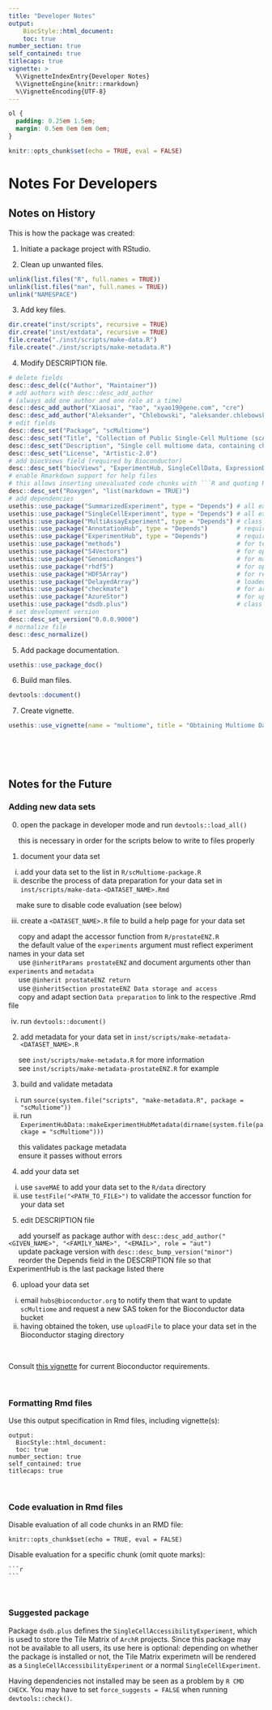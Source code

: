 ```yaml
---
title: "Developer Notes"
output:
    BiocStyle::html_document:
    toc: true
number_section: true
self_contained: true
titlecaps: true
vignette: >
  %\VignetteIndexEntry{Developer Notes}
  %\VignetteEngine{knitr::rmarkdown}
  %\VignetteEncoding{UTF-8}
---
```


```css
ol {
  padding: 0.25em 1.5em;
  margin: 0.5em 0em 0em 0em;
}
```

```r
knitr::opts_chunk$set(echo = TRUE, eval = FALSE)
```

# Notes For Developers

## Notes on History

This is how the package was created:

1. Initiate a package project with RStudio.

2. Clean up unwanted files.
```r
unlink(list.files("R", full.names = TRUE))
unlink(list.files("man", full.names = TRUE))
unlink("NAMESPACE")
```

3. Add key files.
```r
dir.create("inst/scripts", recursive = TRUE)
dir.create("inst/extdata", recursive = TRUE)
file.create("./inst/scripts/make-data.R")
file.create("./inst/scripts/make-metadata.R")
```

4. Modify DESCRIPTION file.
```r
# delete fields
desc::desc_del(c("Author", "Maintainer"))
# add authors with desc::desc_add_author
# (always add one author and one role at a time)
desc::desc_add_author("Xiaosai", "Yao", "xyao19@gene.com", "cre")
desc::desc_add_author("Aleksander", "Chlebowski", "aleksander.chlebowski@contractors.roche.com", "aut")
# edit fields
desc::desc_set("Package", "scMultiome")
desc::desc_set("Title", "Collection of Public Single-Cell Multiome (scATAC + scRNAseq) Datasets")
desc::desc_set("Description", "Single cell multiome data, containing chromatin accessibility (scATAC-seq) and gene expression (scRNA-seq) information analyzed with the ArchR package and presented as MultiAssayExperiment objects.")
desc::desc_set("License", "Artistic-2.0")
# add biocViews field (required by Bioconductor)
desc::desc_set("biocViews", "ExperimentHub, SingleCellData, ExpressionData, Homo_sapiens_Data, CellCulture, Tissue, GEO")
# enable Rmarkdown support for help files
# this allows inserting unevaluated code chunks with ```R and quoting Rmd files with {r child = <PATH>}
desc::desc_set("Roxygen", "list(markdown = TRUE)")
# add dependencies
usethis::use_package("SummarizedExperiment", type = "Depends") # all experiments inherit from this
usethis::use_package("SingleCellExperiment", type = "Depends") # all experiments inherit from this
usethis::use_package("MultiAssayExperiment", type = "Depends") # class of final object
usethis::use_package("AnnotationHub", type = "Depends")        # required by Bioconductor
usethis::use_package("ExperimentHub", type = "Depends")        # required by Bioconductor
usethis::use_package("methods")                                # for testing and changing object classes
usethis::use_package("S4Vectors")                              # for operating on DataFrames
usethis::use_package("GenomicRanges")                          # for manipulating GRanges
usethis::use_package("rhdf5")                                  # for operating on hdf5 files
usethis::use_package("HDF5Array")                              # for reading assays from hdf5 files
usethis::use_package("DelayedArray")                           # loaded assays inherit from this
usethis::use_package("checkmate")                              # for argument checks in functions
usethis::use_package("AzureStor")                              # for uploading data to Bioconductor
usethis::use_package("dsdb.plus")                              # class of TileMatrix experiment
# set development version
desc::desc_set_version("0.0.0.9000")
# normalize file
desc::desc_normalize()
```

5. Add package documentation.
```r
usethis::use_package_doc()
```

6. Build man files.
```r
devtools::document()
```

7. Create vignette.
```r
usethis::use_vignette(name = "multiome", title = "Obtaining Multiome Data")
```



<br><br><br>

## Notes for the Future

### Adding new data sets

0. open the package in developer mode and run `devtools::load_all()`

|      this is necessary in order for the scripts below to write to files properly


1. document your data set
i) add your data set to the list in `R/scMultiome-package.R`
ii) describe the process of data preparation for your data set in `inst/scripts/make-data-<DATASET_NAME>.Rmd`

|     make sure to disable code evaluation (see below)

iii) create a `<DATASET_NAME>.R` file to build a help page for your data set

|      copy and adapt the accessor function from `R/prostateENZ.R`
|      the default value of the `experiments` argument must reflect experiment names in your data set
|      use `@inheritParams prostateENZ` and document arguments other than `experiments` and `metadata`
|      use `@inherit prostateENZ return`
|      use `@inheritSection prostateENZ Data storage and access`
|      copy and adapt section `Data preparation` to link to the respective .Rmd file

iv) run `devtools::document()`


2. add metadata for your data set in `inst/scripts/make-metadata-<DATASET_NAME>.R`

|      see `inst/scripts/make-metadata.R` for more information
|      see `inst/scripts/make-metadata-prostateENZ.R` for example


3. build and validate metadata
i) run `source(system.file("scripts", "make-metadata.R", package = "scMultiome"))`
ii) run `ExperimentHubData::makeExperimentHubMetadata(dirname(system.file(package = "scMultiome")))`

|      this validates package metadata
|      ensure it passes without errors


4. add your data set
i) use `saveMAE` to add your data set to the `R/data` directory
ii) use `testFile("<PATH_TO_FILE>")` to validate the accessor function for your data set


5. edit DESCRIPTION file

|      add yourself as package author with `desc::desc_add_author("<GIVEN_NAME>", "<FAMILY_NAME>", "<EMAIL>", role = "aut")`
|      update package version with `desc::desc_bump_version("minor")`
|      reorder the Depends field in the DESCRIPTION file so that ExperimentHub is the last package listed there


6. upload your data set
i) email `hubs@bioconductor.org` to notify them that want to update `scMultiome` and request a new SAS token for the Bioconductor data bucket
ii) having obtained the token, use `uploadFile` to place your data set in the Bioconductor staging directory

<br>

Consult [this vignette](https://www.bioconductor.org/packages/release/bioc/vignettes/HubPub/inst/doc/CreateAHubPackage.html#additional-resources-to-existing-hub-package) for current Bioconductor requirements.

<br>

### Formatting Rmd files

Use this output specification in Rmd files, including vignette(s):
```
output:
  BiocStyle::html_document:
  toc: true
number_section: true
self_contained: true
titlecaps: true
```

<br>

### Code evaluation in Rmd files

Disable evaluation of all code chunks in an RMD file:
```
knitr::opts_chunk$set(echo = TRUE, eval = FALSE)
```

Disable evaluation for a specific chunk (omit quote marks):
````verbatim
```r

```
````

<br>

### Suggested package

Package `dsdb.plus` defines the `SingleCellAccessibilityExperiment`, which is used to store the Tile Matrix of `ArchR` projects. Since this package may not be available to all users, its use here is optional: depending on whether the package is installed or not, the Tile Matrix experimetn will be rendered as a `SingleCellAccessibilityExperiment` or a normal `SingleCellExperiment`.

Having dependencies not installed may be seen as a problem by `R CMD CHECK`. You may have to set `force_suggests = FALSE` when running `devtools::check()`.


<br>
